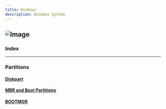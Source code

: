 ```yaml
---
title: Windows
description: Windows System
---
```

![Image](./wbanner.jpg)
---
### Index
---
### Partitions
#### [Diskpart](/docs/Windows/partitions/diskpart)
#### [MBR and Boot Partitions](/docs/Windows/partitions/bootmbr)

#### [BOOTMGR](/docs/Windows/bootmgr/bcdedit)
